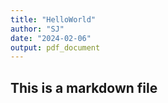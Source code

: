 ```yaml
---
title: "HelloWorld"
author: "SJ"
date: "2024-02-06"
output: pdf_document
---
```


## This is a markdown file